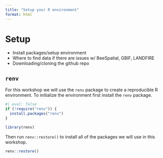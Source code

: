```yaml
---
title: "Setup your R environment"
format: html
---
```


# Setup

  - Install packages/setup environment
  - Where to find data if there are issues w/ BeeSpatial, GBIF, LANDFIRE
  - Downloading/cloning the github repo

## `renv`

For this workshop we will use the `renv` package to create a reproducible R environment. To initialize the environment first install the `renv` package.

```r
#| eval: false
if (!require("renv")) {
  install.packages("renv")
}

library(renv)

```

Then run `renv::restore()` to install all of the packages we will use in this workshop.

```r

renv::restore()

```